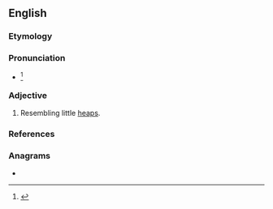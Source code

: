 ==English==

===Etymology===
{{bor|en|la|}}

===Pronunciation===
* {{IPA|/əˈsɝvjəˌlin/|/əˈsɝvjəˌlaɪn/|lang=en}}<ref>{{R:Dictionary.com}}</ref>

===Adjective===
{{en-adj|-}}

# Resembling little [[heap]]s.

===References===
<references/>

===Anagrams===
* {{anagrams|en|avirulence}}